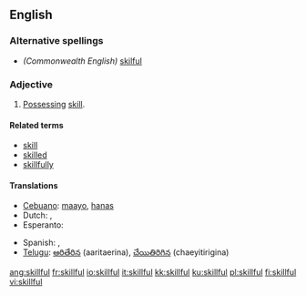 ==English==

===Alternative spellings===
* ''(Commonwealth English)'' [[skilful]]

===Adjective===
{{en-adj}}

# [[possess|Possessing]] [[skill]].

====Related terms====
* [[skill]]
* [[skilled]]
* [[skillfully]]

====Translations====
{{trans-top|possessing skill}}
* [[Cebuano]]: [[maayo]], [[hanas]]
* Dutch: {{t+|nl|bedreven}}, {{t-|nl|vaardig}}
* Esperanto: {{t-|eo|lerta|xs=Esperanto}}
{{trans-mid}}
* Spanish: {{t-|es|ducho}}, {{t-|es|hábil}}
* [[Telugu]]: [[ఆరితేరిన]] (aaritaerina), [[చేయితిరిగిన]] (chaeyitirigina)
{{trans-bottom}}

[[ang:skillful]]
[[fr:skillful]]
[[io:skillful]]
[[it:skillful]]
[[kk:skillful]]
[[ku:skillful]]
[[pl:skillful]]
[[fi:skillful]]
[[vi:skillful]]
